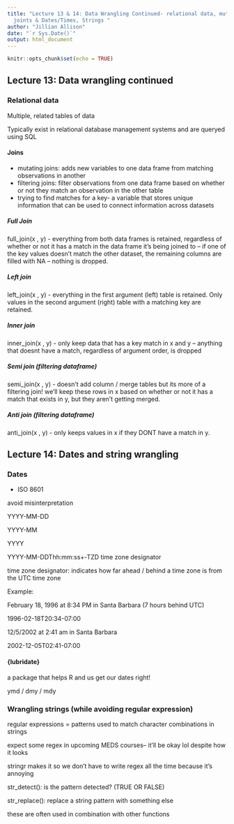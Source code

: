 ```yaml
---
title: "Lecture 13 & 14: Data Wrangling Continued- relational data, mutating and filtering
  joints & Dates/Times, Strings "
author: "Jillian Allison"
date: "`r Sys.Date()`"
output: html_document
---
```


```r
knitr::opts_chunk$set(echo = TRUE)
```
## Lecture 13: Data wrangling continued 
### Relational data 
Multiple, related tables of data 

Typically exist in relational database management systems and are queryed using SQL

#### Joins
- mutating joins: adds new variables to one data frame from matching observations in another
- filtering joins: filter observations from one data frame based on whether or not they match an observation in the other table 
- trying to find matches for a key- a variable that stores unique information that can be used to connect information across datasets 

##### Full Join
full_join(x , y) - everything from both data frames is retained, regardless of whether or not it has a match in the data frame it's being joined to -- if one of the key values doesn't match the other dataset, the remaining columns are filled with NA -- nothing is dropped. 

##### Left join
left_join(x , y) - everything in the first argument (left) table is retained. Only values in the second argument (right) table with a matching key are retained. 


##### Inner join
inner_join(x , y) - only keep data that has a key match in x and y -- anything that doesnt have a match, regardless of argument order, is dropped 

##### Semi join (filtering dataframe)
semi_join(x , y) - doesn't add column / merge tables but its more of a filtering join! we'll keep these rows in x based on whether or not it has a match that exists in y, but they aren't getting merged. 

##### Anti join (filtering dataframe)
anti_join(x , y) - only keeps values in x if they DONT have a match in y. 


## Lecture 14: Dates and string wrangling 

### Dates 
- ISO 8601 

avoid misinterpretation

YYYY-MM-DD 

YYYY-MM 

YYYY

YYYY-MM-DDThh:mm:ss+-TZD time zone designator 

time zone designator: indicates how far ahead / behind a time zone is from the UTC time zone 

Example: 

February 18, 1996 at 8:34 PM in Santa Barbara (7 hours behind UTC) 

1996-02-18T20:34-07:00 

12/5/2002 at 2:41 am in Santa Barbara

2002-12-05T02:41-07:00 

#### {lubridate} 
a package that helps R and us get our dates right! 

ymd / dmy / mdy 



### Wrangling strings  (while avoiding regular expression)

regular expressions = patterns used to match character combinations in strings 

expect some regex in upcoming MEDS courses-- it'll be okay lol despite how it looks

stringr makes it so we don't have to write regex all the time because it's annoying 

str_detect(): is the pattern detected? (TRUE OR FALSE)

str_replace(): replace a string pattern with something else 

these are often used in combination with other functions 







